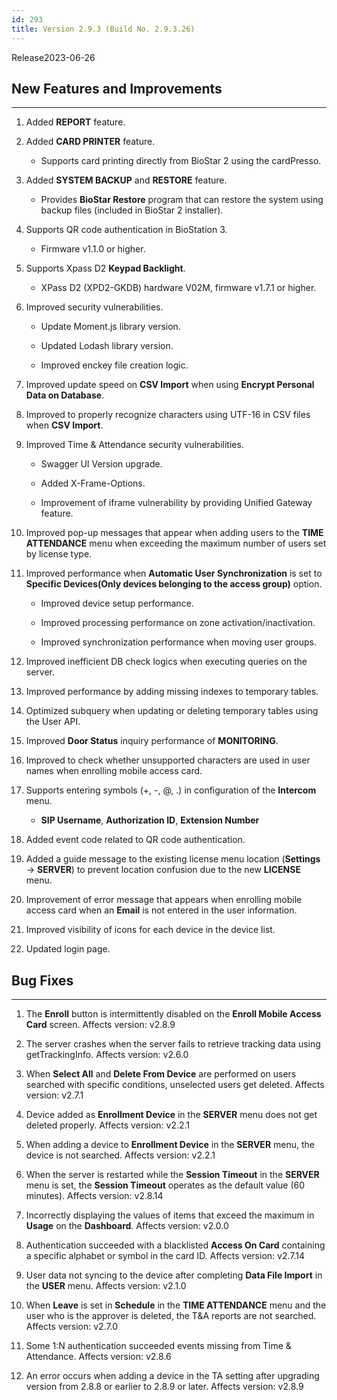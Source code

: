 ```yaml
---
id: 293
title: Version 2.9.3 (Build No. 2.9.3.26)
---
```


Release<Separator/>2023-06-26

## New Features and Improvements

---

1. Added **REPORT** feature.

1. Added **CARD PRINTER** feature.

    * Supports card printing directly from BioStar 2 using the cardPresso.

1. Added **SYSTEM BACKUP** and **RESTORE** feature.

    * Provides **BioStar Restore** program that can restore the system using backup files (included in BioStar 2 installer).

1. Supports QR code authentication in BioStation 3.

    * Firmware v1.1.0 or higher.

1. Supports Xpass D2 **Keypad Backlight**.

    * XPass D2 (XPD2-GKDB) hardware V02M, firmware v1.7.1 or higher.

1. Improved security vulnerabilities.

    * Update Moment.js library version.

    * Updated Lodash library version.

    * Improved enckey file creation logic.

1. Improved update speed on **CSV Import** when using **Encrypt Personal Data on Database**.

1. Improved to properly recognize characters using UTF-16 in CSV files when **CSV Import**.

1. Improved Time & Attendance security vulnerabilities.

    * Swagger UI Version upgrade.

    * Added X-Frame-Options.

    * Improvement of iframe vulnerability by providing Unified Gateway feature.

1. Improved pop-up messages that appear when adding users to the **TIME ATTENDANCE** menu when exceeding the maximum number of users set by license type.

1. Improved performance when **Automatic User Synchronization** is set to **Specific Devices(Only devices belonging to the access group)** option.

    * Improved device setup performance.

    * Improved processing performance on zone activation/inactivation.

    * Improved synchronization performance when moving user groups.

1. Improved inefficient DB check logics when executing queries on the server.

1. Improved performance by adding missing indexes to temporary tables.

1. Optimized subquery when updating or deleting temporary tables using the User API.

1. Improved **Door Status** inquiry performance of **MONITORING**.

1. Improved to check whether unsupported characters are used in user names when enrolling mobile access card.

1. Supports entering symbols (+, -, @, .) in configuration of the **Intercom** menu.

    * **SIP Username**, **Authorization ID**, **Extension Number**

1. Added event code related to QR code authentication.

1. Added a guide message to the existing license menu location (**Settings** → **SERVER**) to prevent location confusion due to the new **LICENSE** menu.

1. Improvement of error message that appears when enrolling mobile access card when an **Email** is not entered in the user information.

1. Improved visibility of icons for each device in the device list.

1. Updated login page.

## Bug Fixes

---

<BugLists>

1. The **Enroll** button is intermittently disabled on the **Enroll Mobile Access Card** screen. <Badge>Affects version: v2.8.9</Badge>

1. The server crashes when the server fails to retrieve tracking data using getTrackingInfo. <Badge>Affects version: v2.6.0</Badge>

1. When **Select All** and **Delete From Device** are performed on users searched with specific conditions, unselected users get deleted. <Badge>Affects version: v2.7.1</Badge>

1. Device added as **Enrollment Device** in the **SERVER** menu does not get deleted properly. <Badge>Affects version: v2.2.1</Badge>

1. When adding a device to **Enrollment Device** in the **SERVER** menu, the device is not searched. <Badge>Affects version: v2.2.1</Badge>

1. When the server is restarted while the **Session Timeout** in the **SERVER** menu is set, the **Session Timeout** operates as the default value (60 minutes). <Badge>Affects version: v2.8.14</Badge>

1. Incorrectly displaying the values of items that exceed the maximum in **Usage** on the **Dashboard**. <Badge>Affects version: v2.0.0</Badge>

1. Authentication succeeded with a blacklisted **Access On Card** containing a specific alphabet or symbol in the card ID. <Badge>Affects version: v2.7.14</Badge>

1. User data not syncing to the device after completing **Data File Import** in the **USER** menu. <Badge>Affects version: v2.1.0</Badge>

1. When **Leave** is set in **Schedule** in the **TIME ATTENDANCE** menu and the user who is the approver is deleted, the T&A reports are not searched. <Badge>Affects version: v2.7.0</Badge>

1. Some 1:N authentication succeeded events missing from Time & Attendance. <Badge>Affects version: v2.8.6</Badge>

1. An error occurs when adding a device in the TA setting after upgrading version from 2.8.8 or earlier to 2.8.9 or later. <Badge>Affects version: v2.8.9</Badge>

</BugLists>